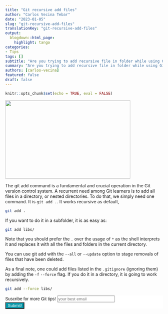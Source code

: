 ```yaml
---
title: "Git recursive add files"
author: "Carlos Vecina Tebar"
date: "2023-01-05"
slug: "git-recursive-add-files"
translationKey: "git-recursive-add-files"
output:
  blogdown::html_page:
    highlight: tango
categories:
- Tips
tags: []
subtitle: "Are you trying to add recursive file in folder while using Git? Here is a one-liner to do so."
summary: "Are you trying to add recursive file in folder while using Git? Here is a one-liner to do so."
authors: [carlos-vecina]
featured: false
draft: false
---
```


```r
knitr::opts_chunk$set(echo = TRUE, eval = FALSE)
```

<img src="./featured.png" height="250px" width="400px" />

The git add command is a fundamental and crucial operation in the Git version control system. A recurrent need among Git learners is to add all files in a directory, or nested directories. To do that, we simply need one command. It is `git add .`. It works recursive as default,

```bash
git add .
```

If you want to do it in a subfolder, it is as easy as:

```bash
git add libs/
```

Note that you should prefer the `.` over the usage of `*` as the shell interprets it and replaces it with all the files and folders in the current directory.

You can use git add with the `--all` or `--update` option to stage removals of files that have been deleted.

As a final note, one could add files listed in the `.gitignore` (ignoring them) by adding the `-f` `--force` flag. If you do it in a directory, it is going to work recursively.

```bash
git add --force libs/
```


```{=html}
<!-- Begin Mailchimp Signup Form -->
<link href="//cdn-images.mailchimp.com/embedcode/horizontal-slim-10_7.css" rel="stylesheet" type="text/css">
<link rel="stylesheet" type="text/css" href="https://csshake.surge.sh/csshake.min.css">
<style type="text/css">
	#mc_embed_signup{background:#fff; clear:left; font:14px Helvetica,Arial,sans-serif; width:100%;}
	 #mc_embed_signup .button {
  background-color: #0294A5; /* Green */
  color: white;
  transition-duration: 0.4s;
}
#mc_embed_signup .button:hover {
  background-color: #379392 !important; 
}

</style>
<div id="mc_embed_signup">
<form action="https://typethepipe.us4.list-manage.com/subscribe/post?u=91551f7ed29389a0de4f47665&amp;id=d95c503a48" method="post" id="mc-embedded-subscribe-form" name="mc-embedded-subscribe-form" class="validate" target="_blank" novalidate>
 <div id="mc_embed_signup_scroll">
	<label for="mce-EMAIL"> Suscribe for more Git tips!</label>
	<input type="email" value="" name="EMAIL" class="email" id="mce-EMAIL" placeholder="your best email" required>
    <!-- real people should not fill this in and expect good things - do not remove this or risk form bot signups-->
    <div style="position: absolute; left: -5000px;" aria-hidden="true"><input type="text" name="b_91551f7ed29389a0de4f47665_d95c503a48" tabindex="-1" value=""></div>
    <div class="clear"><input type="submit" value="Submit!" name="subscribe" id="mc-embedded-subscribe" class="button"></div>
    </div>
</form>
</div>

<!--End mc_embed_signup-->
```